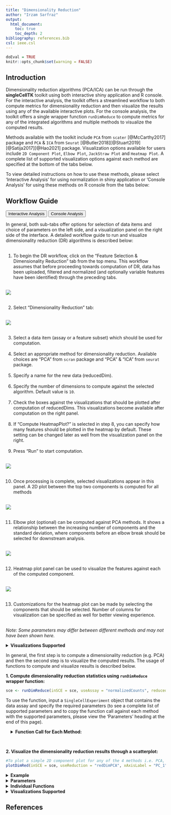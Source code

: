 ```yaml
---
title: "Dimensionality Reduction"
author: "Irzam Sarfraz"
output:
  html_document:
    toc: true
    toc_depth: 2
bibliography: references.bib
csl: ieee.csl
---
```

```r
doEval = TRUE
knitr::opts_chunk$set(warning = FALSE)
```
## Introduction
Dimensionality reduction algorithms (PCA/ICA) can be run through the **singleCellTK** toolkit using both interactive shiny application and R console. For the interactive analysis, the toolkit offers a streamlined workflow to both compute metrics for dimensionality reduction and then visualize the results using any of the available interactive plots. For the console analysis, the toolkit offers a single wrapper function `runDimReduce` to compute metrics for any of the integrated algorithms and multiple methods to visualize the computed results. <br>

Methods available with the toolkit include `PCA` from `scater` [@McCarthy2017] package and `PCA` & `ICA` from `Seurat` [@Butler2018][@Stuart2019][@Satija2017][@Hao2021] package. Visualization options available for users include `2D Component Plot`, `Elbow Plot`, `JackStraw Plot` and `Heatmap Plot`. A complete list of supported visualization options against each method are specified at the bottom of the tabs below. <br> 

To view detailed instructions on how to use these methods, please select 'Interactive Analysis' for using normalization in shiny application or 'Console Analysis' for using these methods on R console from the tabs below: <br>

````{=html}
<head>
<meta name="viewport" content="width=device-width, initial-scale=1">
</head>
<body>
````


## Workflow Guide

````{=html}
<div class="tab">
  <button class="tablinks" onclick="openTab(event, 'interactive')" id="ia-button">Interactive Analysis</button>
  <button class="tablinks" onclick="openTab(event, 'console')" id="console-button">Console Analysis</button>
</div>

<div id="interactive" class="tabcontent">
````

In general, both sub-tabs offer options for selection of data items and choice of parameters on the left side, and a visualization panel on the right side of the interface. A detailed workflow guide to run and visualize dimensionality reduction (DR) algorithms is described below: <br><br>

1. To begin the DR workflow, click on the "Feature Selection & Dimensionality Reduction" tab from the top menu. This workflow assumes that before proceeding towards computation of DR, data has been uploaded, filtered and normalized (and optionally variable features have been identified) through the preceding tabs.<br><br>

![](ui_screenshots/dimensionality_reduction/dr_1.PNG)<br><br>

2. Select "Dimensionality Reduction" tab:<br><br>

![](ui_screenshots/dimensionality_reduction/dr_2.png)<br><br>

3. Select a data item (assay or a feature subset) which should be used for computation. <br><br>
4. Select an appropriate method for dimensionality reduction. Available choices are "PCA" from `scran` package and "PCA" & "ICA" from `seurat` package. <br><br>
5. Specify a name for the new data (reducedDim). <br><br>
6. Specify the number of dimensions to compute against the selected algorithm. Default value is `10`. <br><br>
7. Check the boxes against the visualizations that should be plotted after computation of reducedDims. This visualizations become available after computation on the right panel. <br><br>
8. If "Compute HeatmapPlot?" is selected in step 8, you can specify how many features should be plotted in the heatmap by default. These setting can be changed later as well from the visualization panel on the right. <br> <br>
9. Press "Run" to start computation. <br><br>

![](ui_screenshots/dimensionality_reduction/dr_4.png)<br><br>

10. Once processing is complete, selected visualizations appear in this panel. A 2D plot between the top two components is computed for all methods <br><br>

![](ui_screenshots/dimensionality_reduction/dr_6.png)<br><br>

11. Elbow plot (optional) can be computed against PCA methods. It shows a relationship between the increasing number of components and the standard deviation, where components before an elbow break should be selected for downstream analysis. <br><br>

![](ui_screenshots/dimensionality_reduction/dr_7a.png)<br><br>

12. Heatmap plot panel can be used to visualize the features against each of the computed component. <br><br>

![](ui_screenshots/dimensionality_reduction/dr_7b.png)<br><br>

13. Customizations for the heatmap plot can be made by selecting the components that should be selected. Number of columns for visualization can be specified as well for better viewing experience.<br><br>

*Note: Some parameters may differ between different methods and may not have been shown here.*

````{=html}
<details>
  <summary><b>Visualizations Supported</b></summary>
````

| Method | 2-Dimensional Component Plot | Elbow Plot | JackStraw Plot | Heatmap Plot |
|---|---|---|---|---|
|PCA| yes | yes | yes | yes |
|ICA| yes | no | no |yes|

````{=html}
</details>
</div>
<div id="console" class="tabcontent">
````

In general, the first step is to compute a dimensionality reduction (e.g. PCA) and then the second
step is to visualize the computed results. The usage of functions to compute and visualize 
results is described below.

**1. Compute dimensionality reduction statistics using `runDimReduce` wrapper function:**
```r
sce <- runDimReduce(inSCE = sce, useAssay = "normalizedCounts", reducedDimName = "redDimPCA", method = "seuratPCA", nComponents = 20)
```

To use the function, input a `SingleCellExperiment` object that contains the data assay and specify the required parameters (to see a complete list of supported parameters and to copy the function call against each method with the supported parameters, please view the 'Parameters' heading at the end of this page).

```{=html}
<div class = "offset">
<details>
````
    
  <summary>**Function Call for Each Method:**</summary> 

***scaterPCA***:
```r
sce <- runDimReduce(inSCE = sce, useAssay = "normalizedCounts", reducedDimName = "redDimPCA", method = "scaterPCA", nComponents = 10)
```

***seuratPCA***:
```r
sce <- runDimReduce(inSCE = sce, useAssay = "normalizedCounts", reducedDimName = "redDimPCA", method = "seuratPCA", nComponents = 10)
```

***seuratICA***:
```r
sce <- runDimReduce(inSCE = sce, useAssay = "normalizedCounts", reducedDimName = "redDimICA", `method` = "seuratICA", nComponents = 10)
```

````{=html}
</details>
</div>
````

<br>

**2. Visualize the dimensionality reduction results through a scatterplot:**
```r
#To plot a simple 2D component plot for any of the 4 methods i.e. PCA, ICA, tSNE and UMAP
plotDimRed(inSCE = sce, useReduction = "redDimPCA", xAxisLabel = "PC_1", yAxisLabel = "PC_2")
```

````{=html}
<details>
  <summary><b>Example</b></summary>
````  
  
```r
  # Load singleCellTK & pbmc3k example data
  library(singleCellTK)
  sce <- importExampleData(dataset = "pbmc3k")
  # Perform Normalization
  sce <- runNormalization(inSCE = sce, normalizationMethod = "LogNormalize", useAssay = "counts", outAssayName = "LogNormalizedScaledCounts", scale = TRUE, trim = c(10, -10))
  # Find Variable Features
  sce <- runFeatureSelection(inSCE = sce, useAssay = "counts", hvgMethod = "vst")
  HVGs <- getTopHVG(inSCE = sce, method = "vst", n = 2000)
  HVGs <- stats::na.omit(HVGs)
  tempAssay <- expData(inSCE = sce, assayName = "LogNormalizedScaledCounts")[HVGs,]
  expData(inSCE = sce, assayName = "hvg2000", tag = "hvg", altExp = TRUE) <- tempAssay
  # Run PCA
  sce <- runDimReduce(inSCE = sce, useAssay = "hvg2000", useAltExp = "hvg2000", reducedDimName = "redDimPCA", method = "seuratPCA", nComponents = 10)
  # Plot PCA
  plotDimRed(inSCE = sce, useReduction = "redDimPCA", xAxisLabel = "PC_1", yAxisLabel = "PC_2")
```

````{=html}
</details> 
  <details>
  <summary><b>Parameters</b></summary>
````

The `runDimReduce` function takes in different parameters based on the specific method used for dimensionality reduction. See below for a complete description of parameters for each individual method in the `runDimReduce` function:

| Method | Parameters |
|---|---|
|scaterPCA|`inSCE` (input `SingleCellExperiment` object), `useAssay` (name of the assay to use), `useAltExp` (name of the altExp slot if you want to compute on an altExp/subset/variable features instead of the main assay), `reducedDimName` (name of the computed reducedDim), `method` = "scaterPCA", `nComponents` (number of components to compute, default is 10)|
|seuratPCA|`inSCE` (input `SingleCellExperiment` object), `useAssay` (name of the assay to use), `useAltExp` (name of the altExp slot if you want to compute on an altExp/subset/variable features instead of the main assay), `reducedDimName` (name of the computed reducedDim), `method` = "seuratPCA", `nComponents` (number of components to compute, default is 10)|
|seuratICA|`inSCE` (input `SingleCellExperiment` object), `useAssay` (name of the assay to use), `useAltExp` (name of the altExp slot if you want to compute on an altExp/subset/variable features instead of the main assay), `reducedDimName` (name of the computed reducedDim), `method` = "seuratICA", `nComponents` (number of components to compute, default is 10)|


````{=html}
</details>
<details>
  <summary><b>Individual Functions</b></summary>
````

  While the `runDimReduce` wrapper function can be used for all dimensionality reduction algorithms including PCA/ICA   & additionally for tSNE/UMAP, separate functions are also available for all of the included methods. The following functions
  can be used for specific methods:
  
````{=html} 
 <style>
div.offset { background-color:inherit ; border-radius: 5px; margin-left: 15px;}
</style>
<div class = "offset">
<details>
````
    
  <summary>`PCA` from **Seurat** package:</summary> 

```r
  # Recommended to find variable features before running seuratPCA
  # sce <- seuratFindHVG(inSCE = sce, useAssay = "seuratScaledData")
  sce <- seuratPCA(inSCE = sce, useAssay = "seuratScaledData", reducedDimName = "seuratPCA", nPCs = 20, verbose = TRUE)
```

The parameters to the above function include: <br><br>
`inSCE`: an input `SingleCellExperiment` object <br>
`useAssay`: name of the assay to use for PCA computation <br>
`reducedDimName`: name of the computed PCA reducedDim <br>
`nPCs`: a numeric value indicating the number of components to compute <br>
`verbose`: a logical value indicating if progress should be printed <br><br>

````{=html}
</details>
 <details>
````
    
  <summary>`ICA` from **Seurat** package:</summary> 

```r
  # Recommended to find variable features before running seuratICA
  # sce <- seuratFindHVG(inSCE = sce, useAssay = "seuratScaledData")
  sce <- seuratICA(inSCE = sce, useAssay = "seuratScaledData", reducedDimName = "seuratICA", nics = 20)
```

The parameters to the above function include: <br><br>
`inSCE`: an input `SingleCellExperiment` object <br>
`useAssay`: name of the assay to use for ICA computation <br>
`reducedDimName`: name of the computed ICA reducedDim <br>
`nics`: a numeric value indicating the number of components to compute <br>

````{=html}
</details>
   <details>
````

  <summary>`PCA` from **Scater** package:</summary> 

```r
  sce <- scaterPCA(inSCE = sce, useAssay = "logcounts", reducedDimName = "PCA", ndim = 50, scale = TRUE, ntop = NULL)
```

The parameters to the above function include: <br><br>
`inSCE`: an input `SingleCellExperiment` object <br>
`useAssay`: name of the assay to use for PCA computation <br>
`reducedDimName`: name of the computed PCA reducedDim <br>
`ndim`: number of principal components to obtain from the PCA computation <br>
`scale`: logical value indicating whether to standardize the expression values <br>
`ntop`: number of top features to use as a further variable feature selection <br><br>

````{=html}
</details>
  </div>
    </details> 
<details>
  <summary><b>Visualizations Supported</b></summary>
````

| Method | 2-Dimensional Component Plot | Elbow Plot | JackStraw Plot | Heatmap Plot |
|---|---|---|---|---|
|PCA| yes | yes | yes | yes |
|ICA| yes | no | no |yes|

````{=html}
</details>
      </div>
<script>
document.getElementById("ia-button").click();
</script>
</body>
````

## References